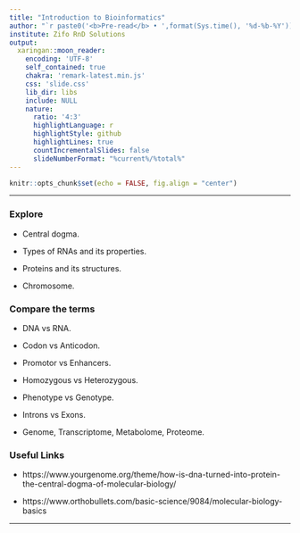 ---
title: "Introduction to Bioinformatics"
author: "`r paste0('<b>Pre-read</b> • ',format(Sys.time(), '%d-%b-%Y'))`"
institute: Zifo RnD Solutions
output:
  xaringan::moon_reader:
    encoding: 'UTF-8'
    self_contained: true
    chakra: 'remark-latest.min.js'
    css: 'slide.css'
    lib_dir: libs
    include: NULL
    nature:
      ratio: '4:3'
      highlightLanguage: r
      highlightStyle: github
      highlightLines: true
      countIncrementalSlides: false
      slideNumberFormat: "%current%/%total%"
---

<!--------------- Only edit title, subtitle & author above this --------------->

```{r}
knitr::opts_chunk$set(echo = FALSE, fig.align = "center")
```

---

### Explore

   * Central dogma.
   
   * Types of RNAs and its properties.
   
   * Proteins and its structures.
   
   * Chromosome.
   
### Compare the terms

   * DNA vs RNA.
   
   * Codon vs Anticodon.
   
   * Promotor vs Enhancers.
   
   * Homozygous vs Heterozygous.
   
   * Phenotype vs Genotype.
   
   * Introns vs Exons.
   
   * Genome, Transcriptome, Metabolome, Proteome.
   
### Useful Links

   * https://www.yourgenome.org/theme/how-is-dna-turned-into-protein-the-central-dogma-of-molecular-biology/
   

   * https://www.orthobullets.com/basic-science/9084/molecular-biology-basics
   
---
